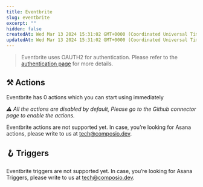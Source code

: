 ```yaml
---
title: Eventbrite
slug: eventbrite
excerpt: ""
hidden: false
createdAt: Wed Mar 13 2024 15:31:02 GMT+0000 (Coordinated Universal Time)
updatedAt: Wed Mar 13 2024 15:31:02 GMT+0000 (Coordinated Universal Time)
---
```


> Eventbrite uses OAUTH2 for authentication. Please refer to the [authentication page](/docs/authentication) for more details.





## ⚒️ Actions

Eventbrite has 0 actions which you can start using immediately

 _⚠️ All the actions are disabled by default, Please go to the Github connector page to enable the actions._

Eventbrite actions are not supported yet. In case, you’re looking for Asana actions, please write to us at tech@composio.dev.

## 🪝 Triggers

Eventbrite triggers are not supported yet. In case, you’re looking for Asana Triggers, please write to us at tech@composio.dev.
